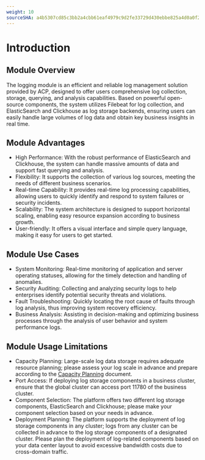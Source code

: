 ```yaml
---
weight: 10
sourceSHA: a4b5307cd85c3bb2a4cbb61eaf4979c9d2fe33729d430ebbe825a4d0a0f27263
---
```


# Introduction

## Module Overview

The logging module is an efficient and reliable log management solution provided by ACP, designed to offer users comprehensive log collection, storage, querying, and analysis capabilities. Based on powerful open-source components, the system utilizes Filebeat for log collection, and ElasticSearch and Clickhouse as log storage backends, ensuring users can easily handle large volumes of log data and obtain key business insights in real time.

## Module Advantages

- High Performance: With the robust performance of ElasticSearch and Clickhouse, the system can handle massive amounts of data and support fast querying and analysis.
- Flexibility: It supports the collection of various log sources, meeting the needs of different business scenarios.
- Real-time Capability: It provides real-time log processing capabilities, allowing users to quickly identify and respond to system failures or security incidents.
- Scalability: The system architecture is designed to support horizontal scaling, enabling easy resource expansion according to business growth.
- User-friendly: It offers a visual interface and simple query language, making it easy for users to get started.

## Module Use Cases

- System Monitoring: Real-time monitoring of application and server operating statuses, allowing for the timely detection and handling of anomalies.
- Security Auditing: Collecting and analyzing security logs to help enterprises identify potential security threats and violations.
- Fault Troubleshooting: Quickly locating the root cause of faults through log analysis, thus improving system recovery efficiency.
- Business Analysis: Assisting in decision-making and optimizing business processes through the analysis of user behavior and system performance logs.

## Module Usage Limitations

- Capacity Planning: Large-scale log data storage requires adequate resource planning; please assess your log scale in advance and prepare according to the [Capacity Planning](./architecture/capacity_planning.mdx) document.
- Port Access: If deploying log storage components in a business cluster, ensure that the global cluster can access port 11780 of the business cluster.
- Component Selection: The platform offers two different log storage components, ElasticSearch and Clickhouse; please make your component selection based on your needs in advance.
- Deployment Planning: The platform supports the deployment of log storage components in any cluster; logs from any cluster can be collected in advance to the log storage components of a designated cluster. Please plan the deployment of log-related components based on your data center layout to avoid excessive bandwidth costs due to cross-domain traffic.

